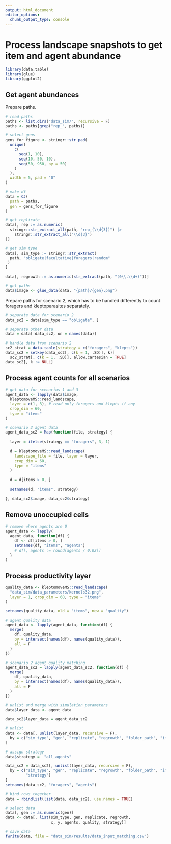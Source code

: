 ```yaml
---
output: html_document
editor_options:
  chunk_output_type: console
---
```


# Process landscape snapshots to get item and agent abundance

```r
library(data.table)
library(glue)
library(ggplot2)
```

## Get agent abundances

Prepare paths.

```r
# read paths
paths <- list.dirs("data_sim/", recursive = F)
paths <- paths[grep("rep_", paths)]

# select gens
gens_for_figure <- stringr::str_pad(
  unique(
    c(
      seq(1, 10),
      seq(10, 50, 10),
      seq(50, 950, by = 50)
    )
  ), 
  width = 5, pad = "0"
)

# make df
data = CJ(
  path = paths,
  gen = gens_for_figure
)

# get replicate
data[, rep := as.numeric(
  stringr::str_extract_all(path, "rep_(\\d{3})") |> 
    stringr::str_extract_all("\\d{3}")
)]

# get sim type
data[, sim_type := stringr::str_extract(
  path, "obligate|facultative|foragers|random"
 ) 
]

data[, regrowth := as.numeric(str_extract(path, "(0\\.\\d+)"))]

# get paths
data$image <- glue_data(data, "{path}/{gen}.png")
```

Prepare paths for scenario 2, which has to be handled differently to count foragers and kleptoparasites separately.

```r
# separate data for scenario 2
data_sc2 = data[sim_type == "obligate", ]

# separate other data
data = data[!data_sc2, on = names(data)]

# handle data from scenario 2
sc2_strat = data.table(strategy = c("foragers", "klepts"))
data_sc2 = setkey(data_sc2[, c(k = 1, .SD)], k)[
  sc2_strat[, c(k = 1, .SD)], allow.cartesian = TRUE]
data_sc2[, k := NULL]
```

## Process agent counts for all scenarios

```r
# get data for scenarios 1 and 3
agent_data <- lapply(data$image,
  kleptomoveMS::read_landscape,
  layer = c(1, 3), # read only foragers and klepts if any
  crop_dim = 60,
  type = "items"
)

# scenario 2 agent data
agent_data_sc2 = Map(function(file, strategy) {
  
  layer = ifelse(strategy == "foragers", 3, 1)
  
  d = kleptomoveMS::read_landscape(
    landscape_file = file, layer = layer,
    crop_dim = 60,
    type = "items"
  )
  
  d = d[items > 0, ]
  
  setnames(d, "items", strategy)
  
}, data_sc2$image, data_sc2$strategy)
```

## Remove unoccupied cells

```r
# remove where agents are 0
agent_data <- lapply(
  agent_data, function(df) {
    df <- df[items > 0, ]
    setnames(df, "items", "agents")
    # df[, agents := round(agents / 0.02)]
  }
)
```

## Process productivity layer

```r
quality_data <- kleptomoveMS::read_landscape(
  "data_sim/data_parameters/kernels32.png",
  layer = 1, crop_dim = 60, type = "items"
)

setnames(quality_data, old = "items", new = "quality")

# agent quality data
agent_data <- lapply(agent_data, function(df) {
  merge(
    df, quality_data, 
    by = intersect(names(df), names(quality_data)), 
    all = F
  )
})

# scenario 2 agent quality matching
agent_data_sc2 = lapply(agent_data_sc2, function(df) {
  merge(
    df, quality_data, 
    by = intersect(names(df), names(quality_data)), 
    all = F
  )
})

# unlist and merge with simulation parameters
data$layer_data <- agent_data

data_sc2$layer_data = agent_data_sc2

# unlist
data <- data[, unlist(layer_data, recursive = F),
  by = c("sim_type", "gen", "replicate", "regrowth", "folder_path", "image")
]

# assign strategy
data$strategy =  "all_agents"

data_sc2 = data_sc2[, unlist(layer_data, recursive = F),
  by = c("sim_type", "gen", "replicate", "regrowth", "folder_path", "image",
         "strategy")
]
setnames(data_sc2, "foragers", "agents")

# bind rows together
data = rbindlist(list(data, data_sc2), use.names = TRUE)

# select data
data[, gen := as.numeric(gen)]
data <- data[, list(sim_type, gen, replicate, regrowth, 
                    x, y, agents, quality, strategy)]

# save data
fwrite(data, file = "data_sim/results/data_input_matching.csv")
```

